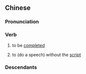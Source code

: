 {{also|脱稿}}
==Chinese==
{{zh-forms|s=脱稿}}

===Pronunciation===
{{zh-pron
|m=tuōgǎo,er=y
|c=tyut3 gou2
|mn=thoat-kó
|cat=v
}}

===Verb===
{{zh-verb}}

# {{lb|zh|of a manuscript}} to be [[complete]]d
#: {{zh-x|已 脫稿 付印|The manuscript has '''been completed''' and sent to press.}}
# to (do a speech) without the [[script]]
#: {{zh-x|脫稿 演講|to give an '''extemporaneous''' speech}}

===Descendants===
{{CJKV||だっこう|탈고|thoát cảo}}